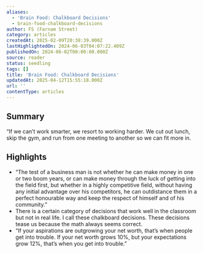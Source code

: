 ```yaml
---
aliases:
  - 'Brain Food: Chalkboard Decisions'
  - brain-food-chalkboard-decisions
author: FS (Farnam Street)
category: articles
createdAt: 2025-02-09T20:38:39.000Z
lastHighlightedOn: 2024-06-03T04:07:22.409Z
publishedOn: 2024-06-02T00:00:00.000Z
source: reader
status: seedling
tags: []
title: 'Brain Food: Chalkboard Decisions'
updatedAt: 2025-04-12T15:55:18.000Z
url: ''
contentType: articles
---
```

## Summary

“If we can’t work smarter, we resort to working harder. We cut out lunch, skip the gym, and run from one meeting to another so we can fit more in.

## Highlights

- “The test of a business man is not whether he can make money in one or two boom years, or can make money through the luck of getting into the field first, but whether in a highly competitive field, without having any initial advantage over his competitors, he can outdistance them in a perfect honourable way and keep the respect of himself and of his community.”
- There is a certain category of decisions that work well in the classroom but not in real life. I call these chalkboard decisions. These decisions tease us because the math always seems correct.
- “If your aspirations are outgrowing your net worth, that’s when people get into trouble. If your net worth grows 10%, but your expectations grow 12%, that’s when you get into trouble.”
